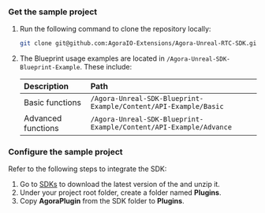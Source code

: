 <PlatformWrapper platform="blueprint">

### Get the sample project

1. Run the following command to clone the repository locally:

    ```bash
    git clone git@github.com:AgoraIO-Extensions/Agora-Unreal-RTC-SDK.git
    ```

1. The Blueprint usage examples are located in `/Agora-Unreal-SDK-Blueprint-Example`. These include:

    | Description | Path	 |
    |:-------|:------------|
    | Basic functions |`/Agora-Unreal-SDK-Blueprint-Example/Content/API-Example/Basic`	|
    | Advanced functions |`/Agora-Unreal-SDK-Blueprint-Example/Content/API-Example/Advance` |

### Configure the sample project

Refer to the following steps to integrate the SDK:

1. Go to [SDKs](/sdks) to download the latest version of the <Vg k="VSDK" /> and unzip it.
1. Under your project root folder, create a folder named **Plugins**.
1. Copy **AgoraPlugin** from the SDK folder to **Plugins**.

</PlatformWrapper>
